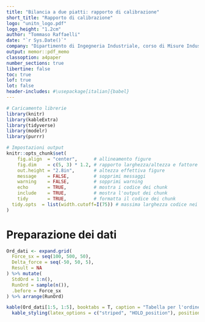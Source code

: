 ```yaml
---
title: "Bilancia a due piatti: rapporto di calibrazione"
short_title: "Rapporto di calibrazione"
logo: "unitn_logo.pdf"
logo_height: "1.2cm"
author: "Tommaso Raffaelli"
date: "`r Sys.Date()`"
company: "Dipartimento di Ingegneria Industriale, corso di Misure Industriali"
output: memor::pdf_memo
classoption: a4paper
number_sections: true
libertine: false
toc: true
lof: true
lot: false
header-includes: #\usepackage[italian]{babel}
---
```


```r
# Caricamento librerie
library(knitr)
library(kableExtra)
library(tidyverse)
library(modelr)
library(purrr)

# Impostazioni output
knitr::opts_chunk$set(
	fig.align  = "center",      # allineamento figure
	fig.dim    = c(5, 3) * 1.2, # rapporto larghezza/altezza e fattore di scala
	out.height = "2.8in",       # altezza effettiva figure
	message    = FALSE,         # sopprimi messaggi
	warning    = FALSE,         # sopprimi warning
	echo       = TRUE,          # mostra i codice dei chunk
	include    = TRUE,          # mostra l'output dei chunk
	tidy       = TRUE,          # formatta il codice dei chunk
  tidy.opts  = list(width.cutoff=I(75)) # massima larghezza codice nei chunk
)
```
\newpage


# Preparazione dei dati

```r
Ord_dati <- expand.grid(
  Force_sx = seq(100, 500, 50),
  Delta_force = seq(-50, 50, 5),
  Result = NA
) %>% mutate(
  StdOrd = 1:n(),
  RunOrd = sample(n()),
  .before = Force_sx
) %>% arrange(RunOrd)
```

```r
kable(Ord_dati[1:5, 1:5], booktabs = T, caption = "Tabella per l'ordine di test") %>%
  kable_styling(latex_options = c("striped", "HOLD_position"), position = "left")
```



